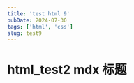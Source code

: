 ---
title: 'test html 9'
pubDate: 2024-07-30
tags: ['html', 'css']
slug: test9
---

# html_test2 mdx 标题